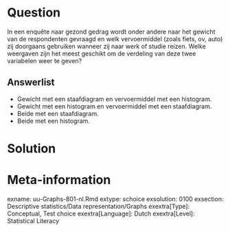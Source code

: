
Question
========
  
In een enquête naar gezond gedrag wordt onder andere naar het gewicht van de respondenten gevraagd en welk vervoermiddel (zoals fiets, ov, auto) zij doorgaans gebruiken wanneer zij naar werk of studie reizen. Welke weergaven zijn het meest geschikt om de verdeling van deze twee variabelen weer te geven?
  
Answerlist
----------
* Gewicht met een staafdiagram en vervoermiddel met een histogram. 
* Gewicht met een histogram en vervoermiddel met een staafdiagram. 
* Beide met een staafdiagram.
* Beide met een histogram.


Solution
========


Meta-information
================
exname: uu-Graphs-801-nl.Rmd
extype: schoice
exsolution: 0100
exsection: Descriptive statistics/Data representation/Graphs
exextra[Type]: Conceptual, Test choice
exextra[Language]: Dutch
exextra[Level]: Statistical Literacy
